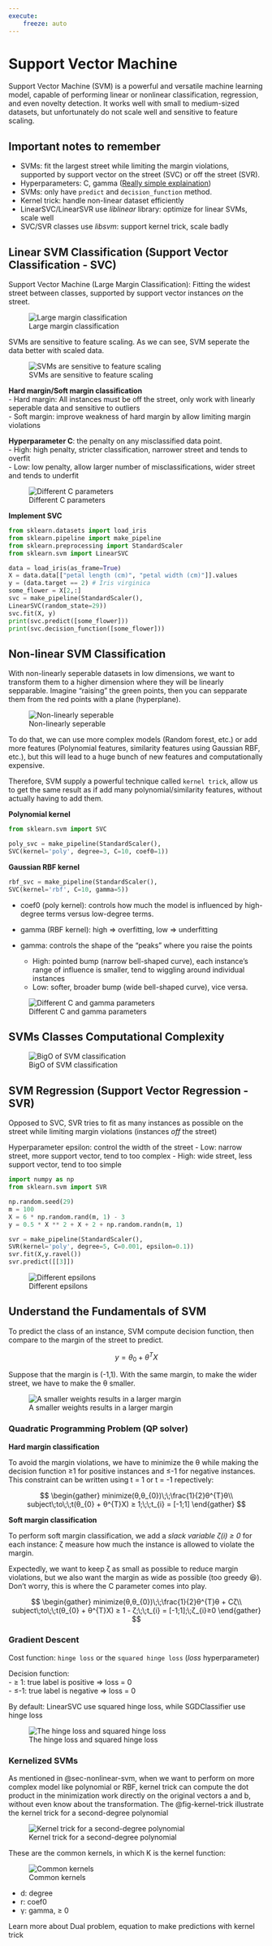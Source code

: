 ```yaml
---
execute:
    freeze: auto
---
```


# Support Vector Machine {#sec-svm}


Support Vector Machine (SVM) is a powerful and versatile machine learning model, capable of performing linear or nonlinear classification, regression, and even novelty detection. It works well with small to medium-sized datasets, but unfortunately do not scale well and sensitive to feature scaling.

::: {.callout-note collapse="true"}
## Important notes to remember
- SVMs: fit the largest street while limiting the margin violations, supported by support vector on the street (SVC) or off the street (SVR).\
- Hyperparameters: C, gamma ([Really simple explaination](https://www.quora.com/What-are-C-and-gamma-with-regards-to-a-support-vector-machine))\
- SVMs: only have `predict` and `decision_function` method.\
- Kernel trick: handle non-linear dataset efficiently\
- LinearSVC/LinearSVR use *liblinear* library: optimize for linear SVMs, scale well
- SVC/SVR classes use *libsvm*: support kernel trick, scale badly
:::



## Linear SVM Classification (Support Vector Classification - SVC)

Support Vector Machine (Large Margin Classification): Fitting the widest street between classes, supported by support vector instances *on* the street. 

![Large margin classification](images/svm.png){#fig-svm}

SVMs are sensitive to feature scaling. As we can see, SVM seperate the data better with scaled data.

![SVMs are sensitive to feature scaling](images/svm-scaling.png){#fig-feature-scaling}

**Hard margin/Soft margin classification**\
- Hard margin: All instances must be off the street, only work with linearly seperable data and sensitive to outliers\
- Soft margin: improve weakness of hard margin by allow limiting margin violations

::: {.callout-note}
**Hyperparameter C**: the penalty on any misclassified data point.\
    - High: high penalty, stricter classification, narrower street and tends to overfit\
    - Low: low penalty, allow larger number of misclassifications, wider street and tends to underfit
:::

![Different C parameters](images/parameter-c.png){#fig-parameter-c}

**Implement SVC**

```python
from sklearn.datasets import load_iris
from sklearn.pipeline import make_pipeline
from sklearn.preprocessing import StandardScaler
from sklearn.svm import LinearSVC

data = load_iris(as_frame=True)
X = data.data[["petal length (cm)", "petal width (cm)"]].values
y = (data.target == 2) # Iris virginica
some_flower = X[2,:]
svc = make_pipeline(StandardScaler(),
LinearSVC(random_state=29))
svc.fit(X, y)
print(svc.predict([some_flower]))
print(svc.decision_function([some_flower]))
```


## Non-linear SVM Classification {#sec-nonlinear-svm}

With non-linearly seperable datasets in low dimensions, we want to transform them to a higher dimension where they will be linearly sepparable. Imagine "raising" the green points, then you can sepparate them from the red points with a plane (hyperplane).

![Non-linearly seperable](images/nonlinearly-seperable.png){#fig-nonlinearly-seperable}

To do that, we can use more complex models (Random forest, etc.) or add more features (Polynomial features, similarity features using Gaussian RBF, etc.), but this will lead to a huge bunch of new features and computationally expensive.

Therefore, SVM supply a powerful technique called `kernel trick`, allow us to get the same result as if add many polynomial/similarity features, without actually having to add them.

**Polynomial kernel**

```python
from sklearn.svm import SVC

poly_svc = make_pipeline(StandardScaler(),
SVC(kernel='poly', degree=3, C=10, coef0=1))
```

**Gaussian RBF kernel**

```python
rbf_svc = make_pipeline(StandardScaler(),
SVC(kernel='rbf', C=10, gamma=5))
```

::: {.callout-note}
- coef0 (poly kernel): controls how much the model is influenced by high-degree terms versus low-degree terms.\
- gamma (RBF kernel): high => overfitting, low => underfitting\

- gamma: controls the shape of the "peaks" where you raise the points
    - High: pointed bump (narrow bell-shaped curve), each instance’s range of influence is smaller, tend to wiggling around individual instances
    - Low: softer, broader bump (wide bell-shaped curve), vice versa.
:::

![Different C and gamma parameters](images/c-gamma.png){#fig-c-gamma}

## SVMs Classes Computational Complexity

![BigO of SVM classification](images/svm-bigO.png){#fig-svm-bigO}


## SVM Regression (Support Vector Regression - SVR)

Opposed to SVC, SVR tries to fit as many instances as possible on the street while limiting margin violations (instances *off* the street)

Hyperparameter epsilon: control the width of the street
    - Low: narrow street, more support vector, tend to too complex
    - High: wide street, less support vector, tend to too simple

```python
import numpy as np
from sklearn.svm import SVR

np.random.seed(29)
m = 100
X = 6 * np.random.rand(m, 1) - 3
y = 0.5 * X ** 2 + X + 2 + np.random.randn(m, 1)

svr = make_pipeline(StandardScaler(),
SVR(kernel='poly', degree=5, C=0.001, epsilon=0.1))
svr.fit(X,y.ravel())
svr.predict([[3]])
```

![Different epsilons](images/different-epsilon.png){#fig-different-epsilon}


## Understand the Fundamentals of SVM


To predict the class of an instance, SVM compute decision function, then compare to the margin of the street to predict.

$$y = θ_{0} + θ^{Τ}X$$

Suppose that the margin is (-1,1). With the same margin, to make the wider street, we have to make the θ smaller. 

![A smaller weights results in a larger margin](images/small-weights.png){#fig-small-weigths}


### Quadratic Programming Problem (QP solver)

**Hard margin classification**

To avoid the margin violations, we have to minimize the θ while making the decision function ≥1 for positive instances and ≤-1 for negative instances. This constraint can be written using t = 1 or t = -1 repectively:

$$
\begin{gather}
minimize(θ,θ_{0})\;\;\frac{1}{2}θ^{Τ}θ\\
subject\;to\;\;t(θ_{0} + θ^{Τ}X) ≥ 1;\;\;t_{i} = [-1;1]
\end{gather}
$$

**Soft margin classification**

To perform soft margin classification, we add a *slack variable ζ(i) ≥ 0* for each instance: ζ measure how much the instance is allowed to violate the margin.

Expectedly, we want to keep ζ as small as possible to reduce margin violations, but we also want the margin as wide as possible (too greedy 😆). Don't worry, this is where the C parameter comes into play.

$$
\begin{gather}
minimize(θ,θ_{0})\;\;\frac{1}{2}θ^{Τ}θ + Cζ\\
subject\;to\;\;t(θ_{0} + θ^{Τ}X) ≥ 1 - ζ;\;\;t_{i} = [-1;1];\;ζ_{i}≥0
\end{gather}
$$


### Gradient Descent

Cost function: `hinge loss` or the `squared hinge loss` (*loss* hyperparameter)

Decision function:\
    - ≥ 1: true label is positive => loss = 0\
    - ≤-1: true label is negative => loss = 0

By default: LinearSVC use squared hinge loss, while SGDClassifier use hinge loss

![The hinge loss and squared hinge loss](images/hinge-loss.png){#fig-hinge-loss}


### Kernelized SVMs

As mentioned in @sec-nonlinear-svm, when we want to perform on more complex model like polynomial or RBF, kernel trick can compute the dot product in the minimization work directly on the original vectors a and b, without even know about the transformation. The @fig-kernel-trick illustrate the kernel trick for a second-degree polynomial 

![Kernel trick for a second-degree polynomial](images/kernel-trick.png){#fig-kernel-trick}

These are the common kernels, in which K is the kernel function:

![Common kernels](images/common-kernels.png){#fig-common-kernels}

- d: degree
- r: coef0
- γ: gamma, ≥ 0


::: {.callout-important}
Learn more about Dual problem, equation to make predictions with kernel trick
:::

